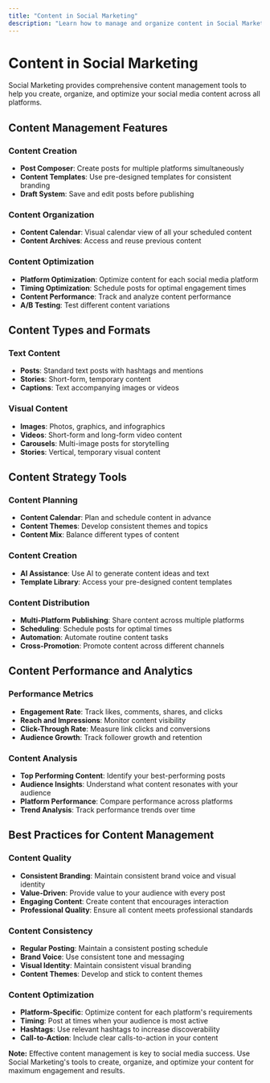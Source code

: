 ```yaml
---
title: "Content in Social Marketing"
description: "Learn how to manage and organize content in Social Marketing"
---
```


# Content in Social Marketing

Social Marketing provides comprehensive content management tools to help you create, organize, and optimize your social media content across all platforms.

## Content Management Features

### Content Creation
- **Post Composer**: Create posts for multiple platforms simultaneously
- **Content Templates**: Use pre-designed templates for consistent branding
- **Draft System**: Save and edit posts before publishing

### Content Organization
- **Content Calendar**: Visual calendar view of all your scheduled content
- **Content Archives**: Access and reuse previous content

### Content Optimization
- **Platform Optimization**: Optimize content for each social media platform
- **Timing Optimization**: Schedule posts for optimal engagement times
- **Content Performance**: Track and analyze content performance
- **A/B Testing**: Test different content variations

## Content Types and Formats

### Text Content
- **Posts**: Standard text posts with hashtags and mentions
- **Stories**: Short-form, temporary content
- **Captions**: Text accompanying images or videos

### Visual Content
- **Images**: Photos, graphics, and infographics
- **Videos**: Short-form and long-form video content
- **Carousels**: Multi-image posts for storytelling
- **Stories**: Vertical, temporary visual content

## Content Strategy Tools

### Content Planning
- **Content Calendar**: Plan and schedule content in advance
- **Content Themes**: Develop consistent themes and topics
- **Content Mix**: Balance different types of content

### Content Creation
- **AI Assistance**: Use AI to generate content ideas and text
- **Template Library**: Access your pre-designed content templates

### Content Distribution
- **Multi-Platform Publishing**: Share content across multiple platforms
- **Scheduling**: Schedule posts for optimal times
- **Automation**: Automate routine content tasks
- **Cross-Promotion**: Promote content across different channels

## Content Performance and Analytics

### Performance Metrics
- **Engagement Rate**: Track likes, comments, shares, and clicks
- **Reach and Impressions**: Monitor content visibility
- **Click-Through Rate**: Measure link clicks and conversions
- **Audience Growth**: Track follower growth and retention

### Content Analysis
- **Top Performing Content**: Identify your best-performing posts
- **Audience Insights**: Understand what content resonates with your audience
- **Platform Performance**: Compare performance across platforms
- **Trend Analysis**: Track performance trends over time

## Best Practices for Content Management

### Content Quality
- **Consistent Branding**: Maintain consistent brand voice and visual identity
- **Value-Driven**: Provide value to your audience with every post
- **Engaging Content**: Create content that encourages interaction
- **Professional Quality**: Ensure all content meets professional standards

### Content Consistency
- **Regular Posting**: Maintain a consistent posting schedule
- **Brand Voice**: Use consistent tone and messaging
- **Visual Identity**: Maintain consistent visual branding
- **Content Themes**: Develop and stick to content themes

### Content Optimization
- **Platform-Specific**: Optimize content for each platform's requirements
- **Timing**: Post at times when your audience is most active
- **Hashtags**: Use relevant hashtags to increase discoverability
- **Call-to-Action**: Include clear calls-to-action in your content

**Note:** Effective content management is key to social media success. Use Social Marketing's tools to create, organize, and optimize your content for maximum engagement and results.